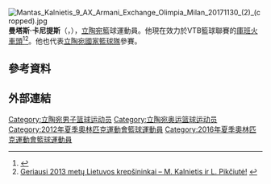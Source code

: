 [[File:Mantas_Kalnietis_9_AX_Armani_Exchange_Olimpia_Milan_20171130_(2)_(cropped).jpg|thumb]]
{{世大運獎牌記錄
|項目=籃球
|a1=2007
|b1=1
}}
'''曼塔斯·卡尼提斯'''（{{lang-lt|'''Mantas Kalnietis'''}}，{{bd|1986年|9月6日||}}），[[立陶宛|立陶宛]]籃球運動員。他現在效力於VTB籃球聯賽的[[庫班火車頭|庫班火車頭]]<ref>{{Cite web |url=http://www.sportando.com/en/europe/russia/95627/lokomotiv-kuban-signs-mantas-kalnietis-to-a-three-year-deal.html |title=Lokomotiv Kuban signs Mantas Kalnietis to a three-year deal |accessdate=2015-06-12 |archive-date=2015-05-26 |archive-url=https://web.archive.org/web/20150526172424/http://www.sportando.com/en/europe/russia/95627/lokomotiv-kuban-signs-mantas-kalnietis-to-a-three-year-deal.html |dead-url=no }}</ref><ref>[http://www.delfi.lt/sportas/krepsinis/geriausi-2013-metu-lietuvos-krepsininkai-m-kalnietis-ir-l-pikciute.d?id=63559302 Geriausi 2013 metų Lietuvos krepšininkai – M. Kalnietis ir L. Pikčiutė!] {{Wayback|url=http://www.delfi.lt/sportas/krepsinis/geriausi-2013-metu-lietuvos-krepsininkai-m-kalnietis-ir-l-pikciute.d?id=63559302 |date=20150526171812 }} {{lt icon}}</ref>。他也代表[[立陶宛國家籃球隊|立陶宛國家籃球隊]]參賽。

== 參考資料 ==
{{Reflist}}

== 外部連結 ==
{{2006年男篮世锦赛立陶宛队阵容}}
{{2010年男篮世锦赛立陶宛队阵容}}
{{2012年夏季奥运会立陶宛男子篮球阵容}}
{{2016年夏季奥运会立陶宛男子篮球阵容}}

{{Authority control}}
{{DEFAULTSORT:Kalnietis, Mantas}}
[[Category:立陶宛男子篮球运动员|Category:立陶宛男子篮球运动员]]
[[Category:立陶宛奥运篮球运动员|Category:立陶宛奥运篮球运动员]]
[[Category:2012年夏季奧林匹克運動會籃球運動員|Category:2012年夏季奧林匹克運動會籃球運動員]]
[[Category:2016年夏季奧林匹克運動會籃球運動員|Category:2016年夏季奧林匹克運動會籃球運動員]]
